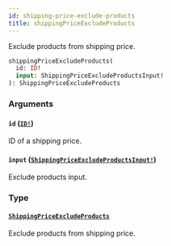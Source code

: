 ```yaml
---
id: shipping-price-exclude-products
title: shippingPriceExcludeProducts
---
```


Exclude products from shipping price.

```graphql
shippingPriceExcludeProducts(
  id: ID!
  input: ShippingPriceExcludeProductsInput!
): ShippingPriceExcludeProducts

```

### Arguments

#### `id` ([`ID!`](/developer/api-reference/scalars/id))

ID of a shipping price.

#### `input` ([`ShippingPriceExcludeProductsInput!`](/developer/api-reference/inputs/shipping-price-exclude-products-input))

Exclude products input.

### Type

#### [`ShippingPriceExcludeProducts`](/developer/api-reference/objects/shipping-price-exclude-products)

Exclude products from shipping price.
